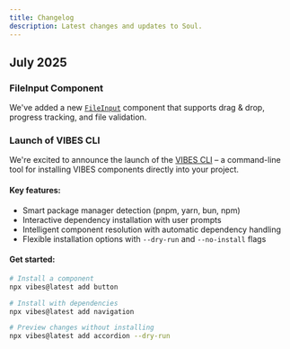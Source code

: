```yaml
---
title: Changelog
description: Latest changes and updates to Soul.
---
```


## July 2025

### FileInput Component

We've added a new [`FileInput`](/docs/soul/file-input) component that supports drag & drop, progress tracking, and file validation.

<Preview componentName="file-input-example" size="sm" />

### Launch of VIBES CLI

We're excited to announce the launch of the [VIBES CLI](https://www.npmjs.com/package/vibes) – a command-line tool for installing VIBES components directly into your project.

#### Key features:

- Smart package manager detection (pnpm, yarn, bun, npm)
- Interactive dependency installation with user prompts
- Intelligent component resolution with automatic dependency handling
- Flexible installation options with `--dry-run` and `--no-install` flags

#### Get started:

```bash
# Install a component
npx vibes@latest add button

# Install with dependencies
npx vibes@latest add navigation

# Preview changes without installing
npx vibes@latest add accordion --dry-run
```
